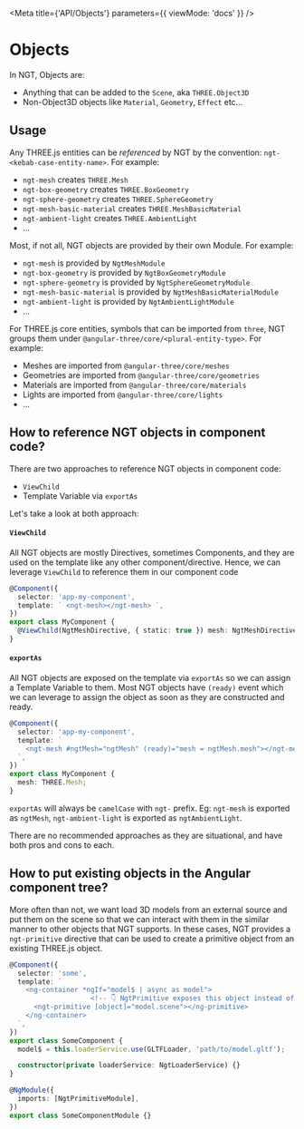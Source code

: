 
<Meta title={'API/Objects'} parameters={{ viewMode: 'docs' }} />

# Objects

In NGT, Objects are:

- Anything that can be added to the `Scene`, aka `THREE.Object3D`
- Non-Object3D objects like `Material`, `Geometry`, `Effect` etc...

## Usage

Any THREE.js entities can be _referenced_ by NGT by the convention: `ngt-<kebab-case-entity-name>`. For example:

- `ngt-mesh` creates `THREE.Mesh`
- `ngt-box-geometry` creates `THREE.BoxGeometry`
- `ngt-sphere-geometry` creates `THREE.SphereGeometry`
- `ngt-mesh-basic-material` creates `THREE.MeshBasicMaterial`
- `ngt-ambient-light` creates `THREE.AmbientLight`
- ...

Most, if not all, NGT objects are provided by their own Module. For example:

- `ngt-mesh` is provided by `NgtMeshModule`
- `ngt-box-geometry` is provided by `NgtBoxGeometryModule`
- `ngt-sphere-geometry` is provided by `NgtSphereGeometryModule`
- `ngt-mesh-basic-material` is provided by `NgtMeshBasicMaterialModule`
- `ngt-ambient-light` is provided by `NgtAmbientLightModule`
- ...

For THREE.js core entities, symbols that can be imported from `three`, NGT groups them under `@angular-three/core/<plural-entity-type>`. For example:

- Meshes are imported from `@angular-three/core/meshes`
- Geometries are imported from `@angular-three/core/geometries`
- Materials are imported from `@angular-three/core/materials`
- Lights are imported from `@angular-three/core/lights`
- ...

## How to reference NGT objects in component code?

There are two approaches to reference NGT objects in component code:

- `ViewChild`
- Template Variable via `exportAs`

Let's take a look at both approach:

#### `ViewChild`

All NGT objects are mostly Directives, sometimes Components, and they are used on the template like any other component/directive. Hence, we can leverage `ViewChild` to reference them in our component code

```ts
@Component({
  selector: 'app-my-component',
  template: ` <ngt-mesh></ngt-mesh> `,
})
export class MyComponent {
  @ViewChild(NgtMeshDirective, { static: true }) mesh: NgtMeshDirective;
}
```

#### `exportAs`

All NGT objects are exposed on the template via `exportAs` so we can assign a Template Variable to them. Most NGT objects have `(ready)` event which we can leverage to assign the object as soon as they are constructed and ready.

```ts
@Component({
  selector: 'app-my-component',
  template: `
    <ngt-mesh #ngtMesh="ngtMesh" (ready)="mesh = ngtMesh.mesh"></ngt-mesh>
  `,
})
export class MyComponent {
  mesh: THREE.Mesh;
}
```

`exportAs` will always be `camelCase` with `ngt-` prefix. Eg: `ngt-mesh` is exported as `ngtMesh`, `ngt-ambient-light` is exported as `ngtAmbientLight`.

There are no recommended approaches as they are situational, and have both pros and cons to each.

## How to put existing objects in the Angular component tree?

More often than not, we want load 3D models from an external source and put them on the scene so that we can interact with them in the similar manner to other objects that NGT supports. In these cases, NGT provides a `ngt-primitive` directive that can be used to create a primitive object from an existing THREE.js object.

```ts
@Component({
  selector: 'some',
  template: `
    <ng-container *ngIf="model$ | async as model">
                    <!-- 👇 NgtPrimitive exposes this object instead of itself like a NgtMesh -->
      <ngt-primitive [object]="model.scene"></ng-primitive>
    </ng-container>
  `,
})
export class SomeComponent {
  model$ = this.loaderService.use(GLTFLoader, 'path/to/model.gltf');

  constructor(private loaderService: NgtLoaderService) {}
}

@NgModule({
  imports: [NgtPrimitiveModule],
})
export class SomeComponentModule {}
```
